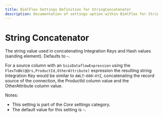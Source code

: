 ```yaml
---
title: BimlFlex Settings Definition for StringConcatenator
description: Documentation of settings option within BimlFlex for StringConcatenator
---
```

<head>
  <meta name="varigenceProduct" content="BimlFlex"></meta>
  <meta name="varigenceArticleType" content="Reference"></meta>
</head>

# String Concatenator

The string value used in concatenating Integration Keys and Hash values (sanding element). Defaults to `~`.

For a source column with an `SsisDataflowExpression` using the `FlexToBk(@@rs,ProductId,OtherAttribute)` expression the resulting string Integration Key would be similar to `AWLT~680~XYZ`, concatenating the record source of the connection, the ProductId column value and the OtherAttribute column value.

Notes:

* This setting is part of the *Core* settings category.
* The default value for this setting is `~`.
